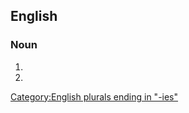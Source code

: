 ==English==

===Noun===
{{head|en|noun plural form}}

# {{plural of|meany|lang=en}}
# {{plural of|meanie|lang=en}}

[[Category:English plurals ending in "-ies"]]
